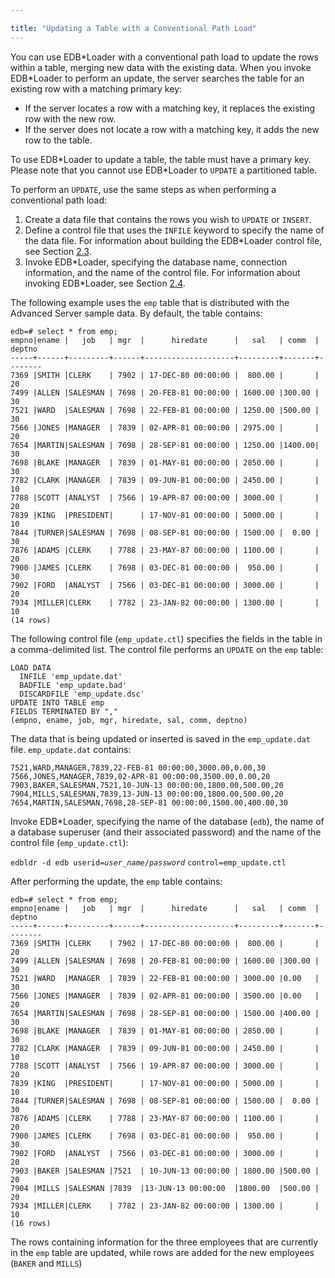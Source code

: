---

title: "Updating a Table with a Conventional Path Load"
---

<div id="updating_a_table_with_a_conventional_path_load" class="registered_link"></div>

You can use EDB\*Loader with a conventional path load to update the rows within a table, merging new data with the existing data. When you invoke EDB\*Loader to perform an update, the server searches the table for an existing row with a matching primary key:

- If the server locates a row with a matching key, it replaces the existing row with the new row.
- If the server does not locate a row with a matching key, it adds the new row to the table.

To use EDB\*Loader to update a table, the table must have a primary key. Please note that you cannot use EDB\*Loader to `UPDATE` a partitioned table.

To perform an `UPDATE`, use the same steps as when performing a conventional path load:

1. Create a data file that contains the rows you wish to `UPDATE` or `INSERT`.
2. Define a control file that uses the `INFILE` keyword to specify the name of the data file. For information about building the EDB*Loader control file, see Section [2.3](https://www.enterprisedb.com/edb-docs/d/edb-postgres-advanced-server/user-guides/database-compatibility-for-oracle-developers-tools-and-utilities-guide/11/Database_Compatibility_for_Oracle_Developers_Tools_and_Utilities_Guide.1.07.html#).
3. Invoke EDB\*Loader, specifying the database name, connection information, and the name of the control file. For information about invoking EDB\*Loader, see Section  [2.4](https://www.enterprisedb.com/edb-docs/d/edb-postgres-advanced-server/user-guides/database-compatibility-for-oracle-developers-tools-and-utilities-guide/11/Database_Compatibility_for_Oracle_Developers_Tools_and_Utilities_Guide.1.08.html#).

The following example uses the `emp` table that is distributed with the Advanced Server sample data. By default, the table contains:

```
edb=# select * from emp;
empno|ename |   job   | mgr  |      hiredate      |   sal   | comm  | deptno
-----+------+---------+------+--------------------+---------+-------+--------
7369 |SMITH |CLERK    | 7902 | 17-DEC-80 00:00:00 |  800.00 |       |     20
7499 |ALLEN |SALESMAN | 7698 | 20-FEB-81 00:00:00 | 1600.00 |300.00 |     30
7521 |WARD  |SALESMAN | 7698 | 22-FEB-81 00:00:00 | 1250.00 |500.00 |     30
7566 |JONES |MANAGER  | 7839 | 02-APR-81 00:00:00 | 2975.00 |       |     20
7654 |MARTIN|SALESMAN | 7698 | 28-SEP-81 00:00:00 | 1250.00 |1400.00|     30
7698 |BLAKE |MANAGER  | 7839 | 01-MAY-81 00:00:00 | 2850.00 |       |     30
7782 |CLARK |MANAGER  | 7839 | 09-JUN-81 00:00:00 | 2450.00 |       |     10
7788 |SCOTT |ANALYST  | 7566 | 19-APR-87 00:00:00 | 3000.00 |       |     20
7839 |KING  |PRESIDENT|      | 17-NOV-81 00:00:00 | 5000.00 |       |     10
7844 |TURNER|SALESMAN | 7698 | 08-SEP-81 00:00:00 | 1500.00 |  0.00 |     30
7876 |ADAMS |CLERK    | 7788 | 23-MAY-87 00:00:00 | 1100.00 |       |     20
7900 |JAMES |CLERK    | 7698 | 03-DEC-81 00:00:00 |  950.00 |       |     30
7902 |FORD  |ANALYST  | 7566 | 03-DEC-81 00:00:00 | 3000.00 |       |     20
7934 |MILLER|CLERK    | 7782 | 23-JAN-82 00:00:00 | 1300.00 |       |     10
(14 rows)
```

The following control file (`emp_update.ctl`) specifies the fields in the table in a comma-delimited list. The control file performs an `UPDATE` on the `emp` table:

```
LOAD DATA
  INFILE 'emp_update.dat'
  BADFILE 'emp_update.bad'
  DISCARDFILE 'emp_update.dsc'
UPDATE INTO TABLE emp
FIELDS TERMINATED BY ","
(empno, ename, job, mgr, hiredate, sal, comm, deptno)
```

The data that is being updated or inserted is saved in the `emp_update.dat` file. `emp_update.dat` contains:

```
7521,WARD,MANAGER,7839,22-FEB-81 00:00:00,3000.00,0.00,30
7566,JONES,MANAGER,7839,02-APR-81 00:00:00,3500.00,0.00,20
7903,BAKER,SALESMAN,7521,10-JUN-13 00:00:00,1800.00,500.00,20
7904,MILLS,SALESMAN,7839,13-JUN-13 00:00:00,1800.00,500.00,20
7654,MARTIN,SALESMAN,7698,28-SEP-81 00:00:00,1500.00,400.00,30
```

Invoke EDB\*Loader, specifying the name of the database (`edb`), the name of a database superuser (and their associated password) and the name of the control file (`emp_update.ctl`):

`edbldr -d edb userid=`*`user_name`*`/`*`password`* `control=emp_update.ctl`

After performing the update, the `emp` table contains:

```
edb=# select * from emp;
empno|ename |   job   | mgr  |      hiredate      |   sal   | comm  | deptno
-----+------+---------+------+--------------------+---------+-------+--------
7369 |SMITH |CLERK    | 7902 | 17-DEC-80 00:00:00 |  800.00 |       |     20
7499 |ALLEN |SALESMAN | 7698 | 20-FEB-81 00:00:00 | 1600.00 |300.00 |     30
7521 |WARD  |MANAGER  | 7839 | 22-FEB-81 00:00:00 | 3000.00 |0.00   |     30
7566 |JONES |MANAGER  | 7839 | 02-APR-81 00:00:00 | 3500.00 |0.00   |     20
7654 |MARTIN|SALESMAN | 7698 | 28-SEP-81 00:00:00 | 1500.00 |400.00 |     30
7698 |BLAKE |MANAGER  | 7839 | 01-MAY-81 00:00:00 | 2850.00 |       |     30
7782 |CLARK |MANAGER  | 7839 | 09-JUN-81 00:00:00 | 2450.00 |       |     10
7788 |SCOTT |ANALYST  | 7566 | 19-APR-87 00:00:00 | 3000.00 |       |     20
7839 |KING  |PRESIDENT|      | 17-NOV-81 00:00:00 | 5000.00 |       |     10
7844 |TURNER|SALESMAN | 7698 | 08-SEP-81 00:00:00 | 1500.00 |  0.00 |     30
7876 |ADAMS |CLERK    | 7788 | 23-MAY-87 00:00:00 | 1100.00 |       |     20
7900 |JAMES |CLERK    | 7698 | 03-DEC-81 00:00:00 |  950.00 |       |     30
7902 |FORD  |ANALYST  | 7566 | 03-DEC-81 00:00:00 | 3000.00 |       |     20
7903 |BAKER |SALESMAN |7521  | 10-JUN-13 00:00:00 | 1800.00 |500.00 |     20
7904 |MILLS |SALESMAN |7839  |13-JUN-13 00:00:00  |1800.00  |500.00 |     20
7934 |MILLER|CLERK    | 7782 | 23-JAN-82 00:00:00 | 1300.00 |       |     10
(16 rows)
```

The rows containing information for the three employees that are currently in the `emp` table are updated, while rows are added for the new employees (`BAKER` and `MILLS`)